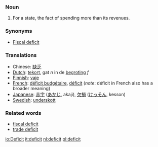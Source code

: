===Noun===

#For a state, the fact of spending more than its revenues.

===Synonyms===
*[[Fiscal deficit]]
===Translations===
*Chinese: [[缺乏]] 
*[[Dutch]]: [[tekort]], gat ''n'' in de [[begroting]] ''f''
*[[Finnish]]: [[vaje]]
*[[French]]: [[déficit budgétaire]], [[déficit]] (''note'': déficit in French also has a broader meaning)
*[[Japanese]]: [[赤字]] ([[あかじ]], akaji), [[欠損]] ([[けっそん]], kesson)
*[[Swedish]]: [[underskott]]

===Related words===

*[[fiscal deficit]]
*[[trade deficit]]

[[io:Deficit]]
[[it:deficit]]
[[nl:deficit]]
[[pl:deficit]]